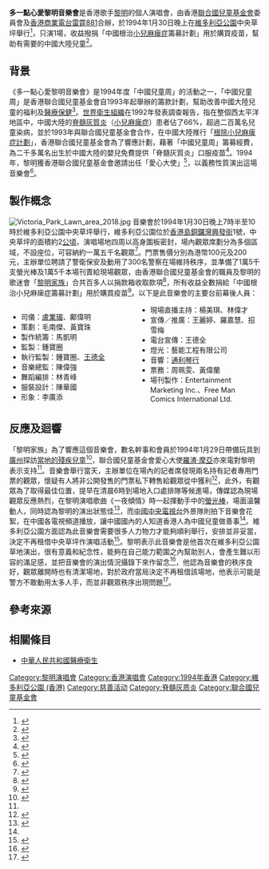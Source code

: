 {{Infobox concert
| concert_name      = 多一點心愛黎明音樂會
| image             = File:多一點心愛黎明音樂會官方海報.jpg
| caption           = 《多一點心愛黎明音樂會》官方海報
| artist            = [[黎明|黎明]]
| type              = 香港
| date              = 1994年1月30日
| venue             = {{BHKG}}[[維多利亞公園|維多利亞公園]]中央草坪
| album             = <!-- or | albums = -->
| number_of_shows   = 1場
| guests            = 
| attendance        = 
| budget            = 
| website           = 
| last_concert      = [[不可推搪的黎明生日約會|不可推搪的黎明生日約會]] <br>（1993）
| this_concert      = 多一點心愛黎明音樂會<br>（1994）
| next_concert      = [[黎明新年音樂會|黎明新年音樂會]]<br>（1995）
}}

'''多一點心愛黎明音樂會'''是香港歌手[[黎明|黎明]]的個人演唱會，由香港[[聯合國兒童基金會|聯合國兒童基金會]]委員會及[[香港商業電台|香港商業電台]][[雷霆881|雷霆881]]合辦，於1994年1月30日晚上在[[維多利亞公園|維多利亞公園]]中央草坪舉行<ref>{{Cite web |url = https://www.881903.com/highlight/2377303/廣東爆谷-明日之廣東歌/1月30日之廣東歌 |title = 1月30日之廣東歌 |date = 2021-01-29 |publisher = 商業電台 |language = zh |accessdate = 2021-06-05 |archive-url = https://web.archive.org/web/20210605023050/https://www.881903.com/highlight/2377303/廣東爆谷-明日之廣東歌/1月30日之廣東歌 |archive-date = 2021-06-05 |dead-url = no}}</ref>，只演1場，收益撥捐「中國根治[[小兒麻痺症|小兒麻痺症]]籌募計劃」用於購買疫苗，幫助有需要的中國大陸兒童<ref>{{Cite book |title = 一周行蹤之黎明 | location = 香港 | publisher = 玉郎電視 |date = 1994-01 |url = https://i.imgur.com/afoPgQX.jpg |language = zh |accessdate = 2020-12-13 |archive-url = https://web.archive.org/web/20201212064141/https://i.imgur.com/afoPgQX.jpg |archive-date = 2020-12-12 |dead-url = yes}}</ref>。

== 背景 ==
《多一點心愛黎明音樂會》是1994年度「中國兒童周」的活動之一，「中國兒童周」是香港聯合國兒童基金會自1993年起舉辦的籌款計劃，幫助改善中國大陸兒童的福利及[[中華人民共和國醫療衛生|醫療保健]]<ref>{{Cite web |url = https://www.unicef.org.hk/campaign/china-childrens-week/ |title = 甚麼是「中國兒童周」? |date = 2016 |publisher = 香港聯合國兒童基金會 |language = zh |accessdate = 2020-12-13 |archive-url = https://web.archive.org/web/20171105052040/https://www.unicef.org.hk/campaign/china-childrens-week/ |archive-date = 2017-11-05 |dead-url = no}}</ref>。[[世界衛生組織|世界衛生組織]]在1992年發表調查報告，指在整個西太平洋地區中，中國大陸的[[脊髓灰質炎|脊髓灰質炎]]（[[小兒麻痺症|小兒麻痺症]]）患者佔了66%，超過二百萬名兒童染病，並於1993年與聯合國兒童基金會合作，在中國大陸推行「[[根除脊髓灰质炎计划|根除小兒麻痺症計劃]]」，香港聯合國兒童基金會為了響應計劃，藉著「中國兒童周」籌募經費，為二千多萬名出生於中國大陸的嬰兒免費提供「脊髓灰質炎」口服疫苗<ref>{{Cite web |url = https://i.imgur.com/Rol9AE6.jpg |title = 香港聯合國兒童基金會中國兒童周籌備委員會主席 |author = 伍淑清 |date = 1994-01-30 |publisher = 香港聯合國兒童基金會 |language = zh |accessdate = 2020-12-13 |archive-url = https://web.archive.org/web/20201212074742/https://i.imgur.com/Rol9AE6.jpg |archive-date = 2020-12-12 |dead-url = yes}}</ref>。1994年，黎明獲香港聯合國兒童基金會邀請出任「愛心大使」<ref>{{cite news |language = zh |url = https://i.imgur.com/Suk96Zg.jpg |title = 黎明演唱為中國籌款 願望根絕小兒麻痺症 |publisher = 報章 |date = 1994-01 |accessdate = 2022-06-19 |archive-url = https://web.archive.org/web/20220619012528/https://i.imgur.com/Suk96Zg.jpg |archive-date = 2022-06-19 |dead-url = yes}}</ref>，以義務性質演出這場音樂會<ref>{{Cite book |title = 黎明慈善活動一覽表 |location = 香港 |publisher = TVB周刊 |date = 1999-07-27 |pages = 23 |url = https://i.imgur.com/RxX07WS.jpg |language = zh |accessdate = 2020-12-13 |archive-url = https://web.archive.org/web/20201213004525/https://i.imgur.com/RxX07WS.jpg |archive-date = 2020-12-13 |dead-url = yes}}</ref>。

== 製作概念 ==
[[File:Victoria_Park_Lawn_area_2018.jpg|thumb]]
音樂會於1994年1月30日晚上7時半至10時於維多利亞公園中央草坪舉行，維多利亞公園位於[[香港島|香港島]][[銅鑼灣|銅鑼灣]][[興發街|興發街]]1號，中央草坪的面積約2[[公頃|公頃]]，演唱場地四周以高身圍板密封，場內觀眾席劃分為多個區域，不設座位，可容納約一萬五千名觀眾<ref>{{Cite web |url = https://i.imgur.com/aLfMGBL.jpg |title = 香港聯合國兒童基金會「中國兒童周」活動概要 |date = 1994 |publisher = 多一點心愛黎明音樂會場刊 |language = zh |accessdate = 2020-12-13 |archive-url = https://web.archive.org/web/20201213060140/https://i.imgur.com/aLfMGBL.jpg |archive-date = 2020-12-13 |dead-url = yes}}</ref>。門票售價分別為港幣100元及200元，主辦單位聘請了警衛保安及動用了300名警察在場維持秩序，並準備了1萬5千支螢光棒及1萬5千本場刊賣給現場觀眾，由香港聯合國兒童基金會的職員及黎明的歌迷會「[[黎明家族|黎明家族]]」合共百多人以捐款箱收取款項<ref name="明報">{{cite news |language = zh |url = https://i.imgur.com/Ic56d4C.jpg |title = 為中國兒童盡一分力 黎明深信善款能妥當安排 愛心大使羅渣摩亞亦作精神支持 |publisher = 明報 |date = 1994-01-26 |accessdate = 2022-06-14 |archive-url = https://web.archive.org/web/20220614064406/https://i.imgur.com/Ic56d4C.jpg |archive-date = 2022-06-14 |dead-url = yes}}</ref>，所有收益全數捐給「中國根治小兒麻痺症籌募計劃」用於購買疫苗<ref>{{Cite web |url = https://i.imgur.com/QeJDzuj.jpg |title = 黎明月底維園創造香港歷史 |date = 1994-01 |publisher = 清新周刊 |language = zh |accessdate = 2020-12-13 |archive-url = https://web.archive.org/web/20201213062821/https://i.imgur.com/QeJDzuj.jpg |archive-date = 2020-12-13 |dead-url = yes}}</ref>。以下是此音樂會的主要台前幕後人員：

<div style="-moz-column-count:2; column-count:2;">
*司儀：[[盧業瑂|盧業瑂]]、鄺偉明
*策劃：毛南傑、黃寶珠
*製作統籌：馬凱明
*監製：鍾寶圈
*執行監製：鍾寶圈、[[王德全|王德全]]
*音樂總監：陳偉強
*舞蹈編排：林青峰
*服裝設計：陳華國
*形象：李廣添
*現場直播主持：楊美琪、林偉才
*宣傳／推廣：王麗婷、羅嘉慧、招雪梅
*電台宣傳：王德全
*燈光：藝能工程有限公司
*音響：[[通利琴行|通利琴行]]
*票務：周珮雯、黃偉蘭
*場刊製作：Entertainment Marketing Inc.、Free Man Comics International Ltd.
</div>

== 反應及迴響 ==
「黎明家族」為了響應這個音樂會，數名幹事和會員於1994年1月29日帶備玩具到[[廣州|廣州]]探訪[[中华人民共和国残疾人|當地的殘疾兒童]]<ref>{{Cite web |url = https://i.imgur.com/Kx6jHSj.jpg |title = 多一點心愛黎明音樂會前奏 |publisher = 黎明家族會刊第10期 |date = 1994-02 |language = zh |accessdate = 2020-12-13 |archive-url = https://web.archive.org/web/20201212051728/https://i.imgur.com/Kx6jHSj.jpg |archive-date = 2020-12-12 |dead-url = yes}}</ref>，聯合國兒童基金會愛心大使[[羅渣·摩亞|羅渣·摩亞]]亦來電對黎明表示支持<ref name="明報"/>。音樂會舉行當天，主辦單位在場內的記者席發現兩名持有記者專用門票的觀眾，懷疑有人將非公開發售的門票私下轉售給觀眾從中獲利<ref>{{cite news |language = zh-hans |url = https://i.imgur.com/jj44KyN.jpg |title = 出售藝員私隱的香港娛樂圈「鬼頭仔」 |publisher = 報章 |date =1994 |accessdate =2020-12-19 |archive-url = https://web.archive.org/web/20201219121842/https://i.imgur.com/jj44KyN.jpg |archive-date = 2020-12-19 |dead-url = yes}}</ref>，此外，有觀眾為了取得最佳位置，提早在清晨6時到場地入口處排隊等候進場，傳媒認為現場觀眾反應熱烈，在黎明演唱歌曲《一夜傾情》時一起揮動手中的[[螢光棒|螢光棒]]，場面溫馨動人，同時認為黎明的演出狀態佳<ref>{{Cite web |url = https://i.imgur.com/tE1Qv58.jpg |title = 多一點心愛黎明音樂會 |date = 1994 |publisher = 雜誌 |language = zh |accessdate = 2020-12-13 |archive-url = https://web.archive.org/web/20201213072943/https://i.imgur.com/tE1Qv58.jpg |archive-date = 2020-12-13 |dead-url = yes}}</ref>，而[[中國中央電視台|中國中央電視台]]外景隊則拍下音樂會花絮，在中國各電視頻道播放，讓中國國內的人知道香港人為中國兒童做善事<ref name="明報"/>。維多利亞公園方面認為此音樂會需要很多人力物力才能夠順利舉行，安排並非妥當，決定不再租借中央草坪作演唱活動<ref>{{cite news |language = zh |url = https://i.imgur.com/x9Oajne.jpg |title = 愛心朱古力大行動完成 黎明喜見反應不俗 年底擬舉行慈事個唱現正覓地 |publisher = 成報 |date = 1994 |accessdate = 2020-12-13 |archive-url = https://web.archive.org/web/20201213074643/https://i.imgur.com/x9Oajne.jpg |archive-date = 2020-12-13 |dead-url = yes }}</ref>。黎明表示此音樂會是他首次在維多利亞公園草地演出，很有意義和紀念性，能夠在自己能力範圍之內幫助別人，會產生難以形容的滿足感，並把音樂會的演出情況攝錄下來作留念<ref>{{Cite book |title = 參與善舉有滿足感 |location = 香港 |publisher = 玉郎電視 |date = 1994-01 |url = https://i.imgur.com/UjUOnEY.jpg |language = zh |accessdate = 2020-12-13 |archive-url = https://web.archive.org/web/20201213075330/https://i.imgur.com/UjUOnEY.jpg |archive-date = 2020-12-13 |dead-url = yes}}</ref>，他認為音樂會的秩序良好，觀眾離開時也有清潔場地，對於政府當局決定不再租借該場地，他表示可能是警方不敢動用太多人手，而並非觀眾秩序出現問題<ref>{{cite news |language = zh |url = https://i.imgur.com/0CZkDFS.jpg |title = 黎明謂所種善果指日可待會實現 |publisher = 電視日報 |date = 1994 |accessdate = 2020-12-13 |archive-url = https://web.archive.org/web/20201213081622/https://i.imgur.com/0CZkDFS.jpg |archive-date = 2020-12-13 |dead-url = yes}}</ref>。

== 參考來源 ==
{{reflist|2}}

==相關條目==
*[[中華人民共和國醫療衛生|中華人民共和國醫療衛生]]

{{portal bar|音樂}}
{{黎明}}
[[Category:黎明演唱會|Category:黎明演唱會]]
[[Category:香港演唱會|Category:香港演唱會]]
[[Category:1994年香港|Category:1994年香港]]
[[Category:維多利亞公園_(香港)|Category:維多利亞公園 (香港)]]
[[Category:慈善活动|Category:慈善活动]]
[[Category:脊髓灰质炎|Category:脊髓灰质炎]]
[[Category:聯合國兒童基金會|Category:聯合國兒童基金會]]
